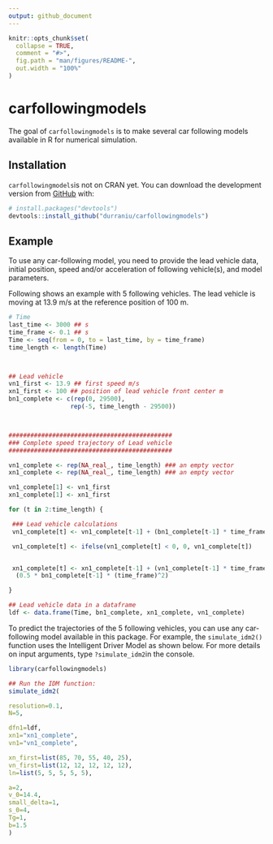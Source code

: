 ```yaml
---
output: github_document
---
```


<!-- README.md is generated from README.Rmd. Please edit that file -->

```r
knitr::opts_chunk$set(
  collapse = TRUE,
  comment = "#>",
  fig.path = "man/figures/README-",
  out.width = "100%"
)
```

# carfollowingmodels

<!-- badges: start -->
<!-- badges: end -->

The goal of `carfollowingmodels` is to make several car following models available in R for numerical simulation.

## Installation

`carfollowingmodels`is not on CRAN yet. You can download the development version from [GitHub](https://github.com/) with:

``` r
# install.packages("devtools")
devtools::install_github("durraniu/carfollowingmodels")
```
## Example

To use any car-following model, you need to provide the lead vehicle data, initial position, speed and/or acceleration of following vehicle(s), and model parameters.  

Following shows an example with 5 following vehicles. The lead vehicle is moving at 13.9 m/s at the reference position of 100 m.

```r
# Time
last_time <- 3000 ## s
time_frame <- 0.1 ## s
Time <- seq(from = 0, to = last_time, by = time_frame)
time_length <- length(Time)



## Lead vehicle
vn1_first <- 13.9 ## first speed m/s
xn1_first <- 100 ## position of lead vehicle front center m
bn1_complete <- c(rep(0, 29500),
                 rep(-5, time_length - 29500))



#############################################
### Complete speed trajectory of Lead vehicle
#############################################

vn1_complete <- rep(NA_real_, time_length) ### an empty vector
xn1_complete <- rep(NA_real_, time_length) ### an empty vector

vn1_complete[1] <- vn1_first
xn1_complete[1] <- xn1_first

for (t in 2:time_length) {

 ### Lead vehicle calculations
 vn1_complete[t] <- vn1_complete[t-1] + (bn1_complete[t-1] * time_frame)

 vn1_complete[t] <- ifelse(vn1_complete[t] < 0, 0, vn1_complete[t])


 xn1_complete[t] <- xn1_complete[t-1] + (vn1_complete[t-1] * time_frame) +
  (0.5 * bn1_complete[t-1] * (time_frame)^2)

}

## Lead vehicle data in a dataframe
ldf <- data.frame(Time, bn1_complete, xn1_complete, vn1_complete)
```


To predict the trajectories of the 5 following vehicles, you can use any car-following model available in this package. For example, the `simulate_idm2()` function uses the Intelligent Driver Model as shown below. For more details on input arguments, type `?simulate_idm2`in the console.

```r
library(carfollowingmodels)

## Run the IDM function:
simulate_idm2(

resolution=0.1,
N=5,

dfn1=ldf,
xn1="xn1_complete",
vn1="vn1_complete",

xn_first=list(85, 70, 55, 40, 25),
vn_first=list(12, 12, 12, 12, 12),
ln=list(5, 5, 5, 5, 5),

a=2,
v_0=14.4,
small_delta=1,
s_0=4,
Tg=1,
b=1.5
)
```


